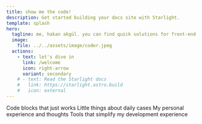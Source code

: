 ```yaml
---
title: show me the code!
description: Get started building your docs site with Starlight.
template: splash
hero:
  tagline: me, hakan akgül. you can find quick solutions for front-end problems, configurations, tools...
  image:
    file: ../../assets/image/coder.jpeg
  actions:
    - text: let's dive in
      link: /welcome
      icon: right-arrow
      variant: secondary
    # - text: Read the Starlight docs
    #   link: https://starlight.astro.build
    #   icon: external
---
```



<CardGrid>
	<Card title="Snippets" icon="magnifier">
		Code blocks that just works
	</Card>
	<Card title="Today I Learned" icon="information">
		Little things about daily cases
	</Card>
	<Card title="Blog" icon="open-book">
		My personal experience and thoughts
	</Card>
	<Card title="Apps, Extensions, Plugins" icon="setting">
		Tools that simplify my development experience
	</Card>
</CardGrid>
